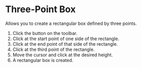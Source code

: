 
# Three-Point Box

Allows you to create a rectangular box defined by three points.

<KinouGaiyou shortcut='' command='Three-Point Box' button='Toolbar' />

1. Click the button on the toolbar.
2. Click at the start point of one side of the rectangle.
3. Click at the end point of that side of the rectangle.
4. Click at the third point of the rectangle.
5. Move the cursor and click at the desired height.
6. A rectangular box is created.

